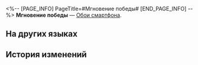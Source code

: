<%-- [PAGE_INFO]
PageTitle=#Мгновение победы#
[END_PAGE_INFO] --%>
{{Предмет Инфобокс
|id          = 221007
|Изображение = Предмет Мгновение победы.png
|Тип         = Обои смартфона
|Инвентарь   = 
|Редкость    = 4
|Эффект      = 
|Описание    = Обои для смартфона, которые можно установить после получения.
|Источник1   = [[Событие «Звёздная церемония боевых искусств»]]
}}
{{Описание|''- Яньцин, интересно, когда мы встретимся вновь. Когда этот момент настанет, может, устроим ещё один поединок?''<br />''- Твои мысли совпадают с моими, господин Лука. Я принимаю вызов! С нетерпением жду нашей схватки!''}}
'''Мгновение победы''' — [[Обои смартфона]].

==На других языках==
{{На других языках
|en   = Moment of Triumph
|zhs  = 胜利，属于此刻
|zht  = 勝利，屬於此刻
|ja   = 勝利の瞬間
|ko   = 이 순간의 승리
|es   = El momento del triunfo
|fr   = Moment de triomphe
|ru   = Мгновение победы
|th   = ช่วงเวลาแห่งชัยชนะ
|vi   = Thời Khắc Chiến Thắng
|de   = Triumphmoment
|id   = Inilah Saat Kemenangan
|pt   = Momento de Triunfo
}}

==История изменений==
{{История изменений|3.5}}